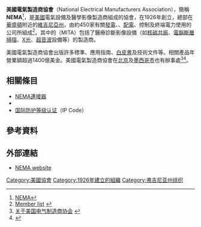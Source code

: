 '''美國電氣製造商協會'''（National Electrical Manufacturers Association），簡稱'''NEMA'''<ref>[http://www.nema.org/ NEMA]</ref>，是[[美國|美國]]電氣設備及醫學影像製造商組成的協會，在1926年創立，總部在[[華盛頓哥倫比亞特區|華盛頓]]附近的[[維吉尼亞州|維吉尼亞州]]{{le|羅斯林 (維吉尼亞州)|Rosslyn, Virginia|羅斯林}}，由約450家有關[[發電|發電]]、{{le|電力輸送|power transmission}}、[[配電系統|配電]]、控制及終端電力使用的公司所組成<ref>[http://www.nema.org/about/members/ Member list] {{webarchive|url=https://web.archive.org/web/20080808215052/http://www.nema.org/about/members/ |date=2008-08-08 }}</ref>。其中的{{le|医学影像与技术联盟|Medical Imaging and Technology Alliance}}（MITA）包括了醫療診斷影像設備（如[[核磁共振|核磁共振]]、[[電腦斷層掃描|電腦斷層掃描]]、[[X光|X光]]、[[超音波|超音波]]設備等）的製造商。

美國電氣製造商協會出版許多標準、應用指南、[[白皮書|白皮書]]及技術文件等。相關產品年營業額超過1400億美金。美國電氣製造商協會在[[北京|北京]]及[[墨西哥市|墨西哥市]]也有辦事處<ref>[https://www.nema.org/International/Pages/%E5%85%B3%E4%BA%8E%E7%BE%8E%E5%9B%BD%E7%94%B5%E6%B0%94%E5%88%B6%E9%80%A0%E5%95%86%E5%8D%8F%E4%BC%9A.aspx 关于美国电气制造商协会] {{Wayback|url=https://www.nema.org/International/Pages/%E5%85%B3%E4%BA%8E%E7%BE%8E%E5%9B%BD%E7%94%B5%E6%B0%94%E5%88%B6%E9%80%A0%E5%95%86%E5%8D%8F%E4%BC%9A.aspx |date=20160423094611 }}</ref><ref>{{Cite web |url=https://www.nema.org/International/Pages/NEMA-Mexico.aspx |title=NEMA Mexico |access-date=2016-01-29 |archive-url=https://web.archive.org/web/20151128180539/http://www.nema.org/International/Pages/NEMA-Mexico.aspx |archive-date=2015-11-28 |dead-url=yes }}</ref>。

==相關條目==
*[[NEMA連接器|NEMA連接器]]
*{{le|NEMA外殼防護等級|NEMA enclosure types}}
*[[国际防护等级认证|国际防护等级认证]]（IP Code）

==參考資料==
{{reflist}}

==外部連結==
* [http://www.nema.org/ NEMA website]

[[Category:美國協會|Category:美國協會]]
<!--[[Category:Manufacturing_in_the_United_States|Category:Manufacturing in the United States]]--->
[[Category:1926年建立的組織|Category:1926年建立的組織]]
[[Category:弗吉尼亚州组织|Category:弗吉尼亚州组织]]


{{組織小作品}}